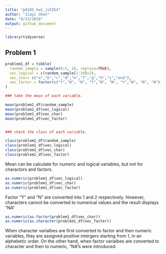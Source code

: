 ```yaml
---
title: "p8105_hw1_js5354"
author: "Jiayi Shen"
date: "9/13/2018"
output: github_document
---
```


```r
library(tidyverse)
```


## Problem 1

```r
problem1_df = tibble(
  random_sample = sample(0:5, 10, replace=TRUE),
  vec_logical = c(random_sample[1:10]>2),
  vec_char= c("a","b","c","d","e","f","g","h","i","end"),
  vec_factor = factor(c("Y","N", "N", "Y","N", "N", "Y","N", "N", "N"))
)

### take the mean of each variable.

mean(problem1_df$random_sample)
mean(problem1_df$vec_logical)
mean(problem1_df$vec_char)
mean(problem1_df$vec_factor)


### check the class of each variable.

class(problem1_df$random_sample)
class(problem1_df$vec_logical)
class(problem1_df$vec_char)
class(problem1_df$vec_factor)

```

Mean can be calculate for numeric and logical variables, but not for charactors and factors.


```r
as.numeric(problem1_df$vec_logical)
as.numeric(problem1_df$vec_char)
as.numeric(problem1_df$vec_factor)

```
Factor "Y" and "N" are converted into 1 and 2 respectively. However, characters cannot be converted to numerical values and the result displays "NA"

```r
as.numeric(as.factor(problem1_df$vec_char))
as.numeric(as.character(problem1_df$vec_factor))
```

When character varialbes are first converted to factor and then numeric variables, they are assigned positive intergers starting from 1, in an alphebetic order. On the other hand, when factor varialbes are converted to character and then to numeric, "NA"s were introduced. 
